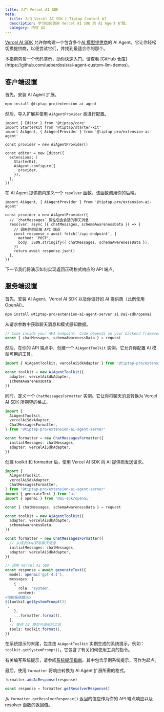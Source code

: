 ```yaml
---
title: 入门 Vercel AI SDK
meta:
  title: 入门 Vercel AI SDK | Tiptap Content AI
  description: 学习如何使用 Vercel AI SDK 的 AI Agent 扩展。
  category: 内容 AI
---
```



[Vercel AI SDK](https://ai-sdk.dev) 允许你构建一个包含多个[AI 模型提供商](https://ai-sdk.dev/providers/ai-sdk-providers)的 AI Agent。它让你轻松切换提供商，以便尝试它们，并找到最适合你的那个。

<Callout title="提供代码演示" variant="info">
  本指南包含一个代码演示，助你快速入门。请查看 [GitHub
  仓库](https://github.com/ueberdosis/ai-agent-custom-llm-demos)。
</Callout>

## 客户端设置

首先，安装 AI Agent 扩展。

```bash
npm install @tiptap-pro/extension-ai-agent
```

然后，导入扩展并使用 `AiAgentProvider` 类进行配置。

```tsx
import { Editor } from '@tiptap/core'
import StarterKit from '@tiptap/starter-kit'
import AiAgent, { AiAgentProvider } from '@tiptap-pro/extension-ai-agent'

const provider = new AiAgentProvider()

const editor = new Editor({
  extensions: [
    StarterKit,
    AiAgent.configure({
      provider,
    }),
  ],
})
```

在 AI Agent 提供商内定义一个 `resolver` 函数，该函数调用你的后端。

```tsx
import AiAgent, { AiAgentProvider } from '@tiptap-pro/extension-ai-agent'

const provider = new AiAgentProvider({
  // `chatMessages` 属性包含会话的聊天消息
  resolver: async ({ chatMessages, schemaAwarenessData }) => {
    // 调用你的后端 API 端点
    const response = await fetch('/api-endpoint', {
      method: 'POST',
      body: JSON.stringify({ chatMessages, schemaAwarenessData }),
    })
    return await response.json()
  },
})
```

下一节我们将演示如何实现返回正确格式响应的 API 端点。

## 服务端设置

首先，安装 AI Agent、Vercel AI SDK 以及你偏好的 AI 提供商（此例使用 OpenAI）。

```bash
npm install @tiptap-pro/extension-ai-agent-server ai @ai-sdk/openai
```

从请求参数中获取聊天消息和模式感知数据。

```ts
// Code inside your API endpoint. Code depends on your backend framework
const { chatMessages, schemaAwarenessData } = request
```

然后，在你的 API 端点中，创建一个 `AiAgentToolkit` 实例。它允许你配置 AI 模型可用的工具。

```ts
import { AiAgentToolkit, vercelAiSdkAdapter } from '@tiptap-pro/extension-ai-agent-server'

const toolkit = new AiAgentToolkit({
  adapter: vercelAiSdkAdapter,
  schemaAwarenessData,
})
```

同时，定义一个 `ChatMessagesFormatter` 实例。它让你将聊天消息转换为 Vercel AI SDK 所期望的格式。

```ts
import {
  AiAgentToolkit,
  vercelAiSdkAdapter,
  ChatMessagesFormatter,
} from '@tiptap-pro/extension-ai-agent-server'

const formatter = new ChatMessagesFormatter({
  initialMessages: chatMessages,
  adapter: vercelAiSdkAdapter,
})
```

创建 toolkit 和 formatter 后，使用 Vercel AI SDK 向 AI 提供商发送请求。

```ts
import {
  AiAgentToolkit,
  vercelAiSdkAdapter,
  ChatMessagesFormatter,
} from '@tiptap-pro/extension-ai-agent-server'
import { generateText } from 'ai'
import { openai } from '@ai-sdk/openai'

const { chatMessages, schemaAwarenessData } = request

const toolkit = new AiAgentToolkit({
  adapter: vercelAiSdkAdapter,
  schemaAwarenessData,
})

const formatter = new ChatMessagesFormatter({
  // 从请求体中获取聊天消息
  initialMessages: chatMessages,
  adapter: vercelAiSdkAdapter,
})

// 调用 Vercel AI SDK
const response = await generateText({
  model: openai('gpt-4.1'),
  messages: [
    {
      role: 'system',
      content: `
<你的系统提示>
${toolkit.getSystemPrompt()}
`,
    },
    ...formatter.format(),
  ],
  // 提供 AI 模型可调用的工具
  tools: toolkit.format(),
})
```

在系统提示的末尾，包含由 `AiAgentToolkit` 实例生成的系统提示，例如：`toolkit.getSystemPrompt()`。它包含了有关如何使用工具的指令。

有关编写系统提示，请参阅[系统提示指南](/content-ai/capabilities/agent/configure/system-prompt)。其中包含示例系统提示，可作为起点。

最后，使用 `formatter` 将响应转换为 AI Agent 扩展所需的格式。

```ts
formatter.addAiResponse(response)

const response = formatter.getResolverResponse()
```

从 `formatter.getResolverResponse()` 返回的值应作为你的 API 端点响应以及 resolver 函数的返回值。